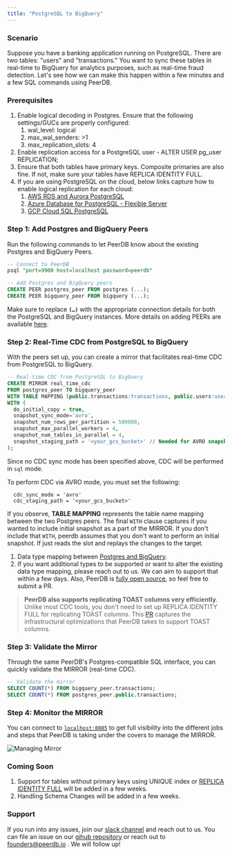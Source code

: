 ```yaml
---
title: "PostgreSQL to BigQuery"
---
```


### Scenario

Suppose you have a banking application running on PostgreSQL. There are two tables: "users" and "transactions." You want to sync these tables in real-time to BigQuery for analytics purposes, such as real-time fraud detection. Let's see how we can make this happen within a few minutes and a few SQL commands using PeerDB.

### Prerequisites

1. Enable logical decoding in Postgres. Ensure that the following settings/GUCs are properly configured:
    1. wal_level: logical
    2. max_wal_senders: >1
    3. max_replication_slots: 4
2. Enable replication access for a PostgreSQL user - ALTER USER pg_user REPLICATION;
3. Ensure that both tables have primary keys. Composite primaries are also fine. If not, make sure your tables have REPLICA IDENTITY FULL.
4. If you are using PostgreSQL on the cloud, below links capture how to enable logical replication for each cloud:
    1. [AWS RDS and Aurora PostgreSQL](https://docs.aws.amazon.com/AmazonRDS/latest/AuroraUserGuide/AuroraPostgreSQL.Replication.Logical.html#AuroraPostgreSQL.Replication.Logical.Configure)
    2. [Azure Database for PostgreSQL - Flexible Server](https://learn.microsoft.com/azure/postgresql/flexible-server/concepts-logical#pre-requisites-for-logical-replication-and-logical-decoding)
    3. [GCP Cloud SQL PostgreSQL](https://cloud.google.com/sql/docs/postgres/replication/configure-logical-replication#configure-your-postgresql-instance)

### Step 1: Add Postgres and BigQuery Peers
Run the following commands to let PeerDB know about the existing Postgres and BigQuery Peers.

```sql
-- Connect to PeerDB
psql "port=9900 host=localhost password=peerdb"

-- Add Postgres and BigQuery peers
CREATE PEER postgres_peer FROM postgres (...);
CREATE PEER bigquery_peer FROM bigquery (...);
```

Make sure to replace **`(…)`** with the appropriate connection details for both the PostgreSQL and BigQuery instances. More details on adding PEERs are available [here](/sql/commands/create-peer).

### **Step 2: Real-Time CDC from PostgreSQL to BigQuery**

With the peers set up, you can create a mirror that facilitates real-time CDC from PostgreSQL to BigQuery. 

```sql
-- Real-time CDC from PostgreSQL to BigQuery
CREATE MIRROR real_time_cdc
FROM postgres_peer TO bigquery_peer
WITH TABLE MAPPING (public.transactions:transactions, public.users:users)
WITH (
  do_initial_copy = true,
  snapshot_sync_mode='avro',
  snapshot_num_rows_per_partition = 500000,
  snapshot_max_parallel_workers = 4,
  snapshot_num_tables_in_parallel = 4,
  snapshot_staging_path = '<your_gcs_bucket>' // Needed for AVRO snapshot mode
);
```
Since no CDC sync mode has been specified above, CDC will be performed in `sql` mode.

To perform CDC via AVRO mode, you must set the following:
```
  cdc_sync_mode = 'avro'
  cdc_staging_path = '<your_gcs_bucket>'
```

If you observe, **TABLE MAPPING** represents the table name mapping between the two Postgres peers. The final `WITH` clause captures if you wanted to include initial snapshot as a part of the MIRROR. If you don't include that `WITH`, peerdb assumes that you don't want to perform an initial snapshot. If just reads the slot and replays the changes to the target.

1. Data type mapping between [Postgres and BigQuery](https://github.com/PeerDB-io/peerdb/pull/89#issue-1737252747).
2. If you want additional types to be supported or want to alter the existing data type mapping, please reach out to us. We can aim to support that within a few days. Also, PeerDB is [fully open source](https://github.com/PeerDB-io/peerdb), so feel free to submit a PR.

> **PeerDB also supports replicating TOAST columns very efficiently**. Unlike most CDC tools, you don't need to set up REPLICA IDENTITY FULL for replicating TOAST columns. This [PR](https://github.com/PeerDB-io/peerdb/pull/111) captures the infrastructural optimizations that PeerDB takes to support TOAST columns.
> 

### **Step 3: Validate the Mirror**

Through the same PeerDB's Postgres-compatible SQL interface, you can quickly validate the MIRROR (real-time CDC).

```sql
-- Validate the mirror
SELECT COUNT(*) FROM bigquery_peer.transactions;
SELECT COUNT(*) FROM postgres_peer.public.transactions;
```

### Step 4: Monitor the MIRROR
You can connect to [`localhost:8085`](http://`localhost:8085`) to get full visibility into the different jobs and steps that PeerDB is taking under the covers to manage the MIRROR.

![Managing Mirror](../../images/managing_mirror.png)

### Coming Soon
1. Support for tables without primary keys using UNIQUE index or [REPLICA IDENTITY FULL](https://www.notion.so/f0e258f310dc4231ad35b6a210f7d4b1?pvs=21) will be added in a few weeks.
2. Handling Schema Changes will be added in a few weeks.

### Support
If you run into any issues, join our [slack channel](https://join.slack.com/t/peerdb-public/shared_invite/zt-1wo9jydev-EXInbMtCtpAKFFWdi7QvLQ) and reach out to us. You can file an issue on our [gihub repository](https://github.com/peerdb-io/peerdb) or reach out to founders@peerdb.io . We will follow up!
